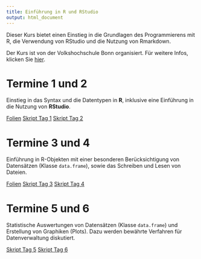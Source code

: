 ```yaml
---
title: Einführung in R und RStudio
output: html_document
---
```


Dieser Kurs bietet einen Einstieg in die Grundlagen des Programmierens mit R,
die Verwendung von RStudio und die Nutzung von Rmarkdown.

Der Kurs ist von der Volkshochschule Bonn organisiert. Für weitere Infos,
klicken Sie
[hier](https://www.vhs-bonn.de/programm/beruf-it-und-digitales.html?action%5B148%5D=course&courseId=484-C-E5725&rowIndex=2).

# Termine 1 und 2

Einstieg in das Syntax und die Datentypen in **R**, inklusive eine Einführung in
die Nutzung von **RStudio**.

[Folien](documents/FolienRKurs-12.pdf)
[Skript Tag 1](documents/Tag1.R)
[Skript Tag 2](documents/Tag2.R)

# Termine 3 und 4

Einführung in R-Objekten mit einer besonderen Berücksichtigung von Datensätzen
(Klasse `data.frame`), sowie das Schreiben und Lesen von Dateien.

[Folien](documents/FolienRKurs-34.pdf)
[Skript Tag 3](documents/Tag3.R)
[Skript Tag 4](documents/Tag4.R)

# Termine 5 und 6

Statistische Auswertungen von Datensätzen (Klasse `data.frame`) und
Erstellung von Graphiken (Plots). Dazu werden bewährte Verfahren für
Datenverwaltung diskutiert.

[Skript Tag 5](documents/Tag5.R)
[Skript Tag 6](documents/Tag6.R)
